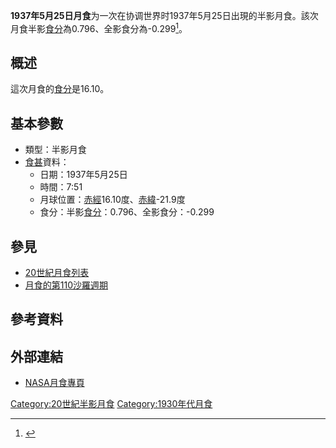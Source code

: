 {{vfd|沒有足夠的可靠資料來源能夠讓這個條目符合[[Wikipedia:關注度|Wikipedia:關注度]]中的標準|date=2022/06/08}}
{{Notability|time=2022-05-09T08:05:04+00:00}}
{{Infobox lunar eclipse
| date        = 1937年5月25日
| time        = 7:51
| nature     = 半影月食
| saros       = 110
| gamma           = -1.158
| magnitude      = 半影食分：0.796<br/>全影食分：-0.299
| par_duration   = 
| tot_duration    = 
| chart               = Lunar eclipse chart close-1937May25.png
}}
'''1937年5月25日月食'''为一次在协调世界时1937年5月25日出現的半影月食。該次月食半影[[食分|食分]]為0.796、全影食分為-0.299<ref name="nasa_catalog_list">{{cite web|url=http://eclipse.gsfc.nasa.gov/LEcat/LE1901-2000.html|title=Lunar Eclipses: 1901 to 2000|language=en|publisher=[[NASA|NASA]]|archiveurl=https://web.archive.org/web/20080331031357/http://eclipse.gsfc.nasa.gov/LEcat/LE1901-2000.html|archivedate=2008-03-31|deadurl=yes|accessdate=2016-09-10}}</ref>。

== 概述 ==
這次月食的[[食分|食分]]是16.10。

== 基本參數 ==
{{NoteUTC}}
* 類型：半影月食
*[[食甚|食甚]]資料：
** 日期：1937年5月25日
** 時間：7:51
** 月球位置：[[赤經|赤經]]16.10度、[[赤緯|赤緯]]-21.9度
** 食分：半影[[食分|食分]]：0.796、全影食分：-0.299


== 參見 ==
{{portal box|天文學}}
* [[20世紀月食列表|20世紀月食列表]]
* [[月食的第110沙羅週期|月食的第110沙羅週期]]

== 參考資料 ==
{{reflist}}

== 外部連結 ==
* [http://eclipse.gsfc.nasa.gov/lunar.html NASA月食專頁]{{Wayback|url=http://eclipse.gsfc.nasa.gov/lunar.html |date=20181231235927 }}{{en icon}}
{{Lunar-eclipse-stub}}
{{月食}}

[[Category:20世紀半影月食|Category:20世紀半影月食]]
[[Category:1930年代月食|Category:1930年代月食]]